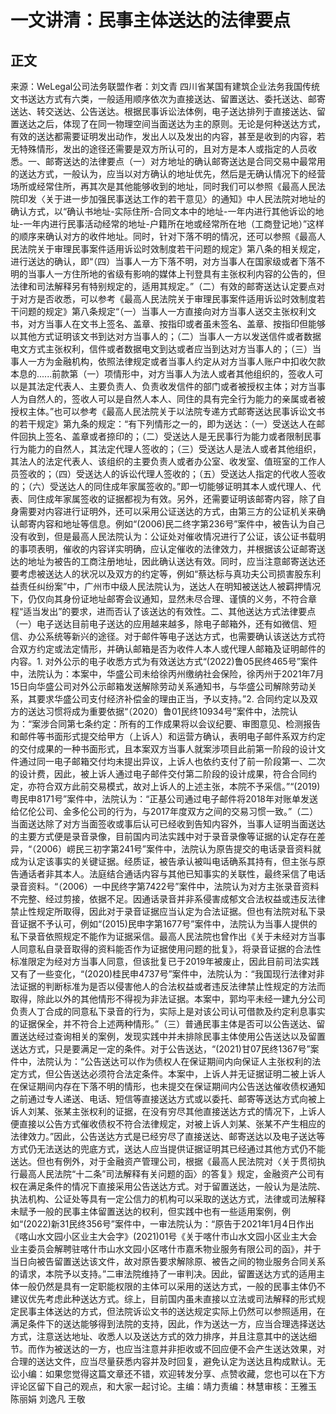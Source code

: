 # 一文讲清：民事主体送达的法律要点
## 正文
来源：WeLegal公司法务联盟作者：刘文青 四川省某国有建筑企业法务我国传统文书送达方式有六类，一般适用顺序依次为直接送达、留置送达、委托送达、邮寄送达、转交送达、公告送达。根据民事诉讼法体例，电子送达排列于直接送达、留置送达之后，体现了在同一物理空间当面送达为主的原则。无论是何种送达方式，有效的送达都需要证明发出动作，发出人以及发出的内容，甚至是收到的内容，若无特殊情形，发出的途径还需要是双方所认可的，且对方是本人或指定的人员收悉。一、邮寄送达的法律要点（一）对方地址的确认邮寄送达是合同交易中最常用的送达方式，一般认为，应当以对方确认的地址优先，然后是无确认情况下的经营场所或经常住所，再其次是其他能够收到的地址，同时我们可以参照《最高人民法院印发〈关于进一步加强民事送达工作的若干意见〉的通知》中人民法院对地址的确认方式，以“确认书地址-实际住所-合同文本中的地址-一年内进行其他诉讼的地址-一年内进行民事活动经常的地址-户籍所在地或经常所在地（工商登记地）”这样的顺序来确认对方的收件地址。同时，针对下落不明的情况，还可以参照《最高人民法院关于审理民事案件适用诉讼时效制度若干问题的规定》第八条的相关规定，进行送达的确认，即“（四）当事人一方下落不明，对方当事人在国家级或者下落不明的当事人一方住所地的省级有影响的媒体上刊登具有主张权利内容的公告的，但法律和司法解释另有特别规定的，适用其规定。”（二）有效的邮寄送达认定要点对于对方是否收悉，可以参考《最高人民法院关于审理民事案件适用诉讼时效制度若干问题的规定》第八条规定“（一）当事人一方直接向对方当事人送交主张权利文书，对方当事人在文书上签名、盖章、按指印或者虽未签名、盖章、按指印但能够以其他方式证明该文书到达对方当事人的；（二）当事人一方以发送信件或者数据电文方式主张权利，信件或者数据电文到达或者应当到达对方当事人的；（三）当事人一方为金融机构，依照法律规定或者当事人约定从对方当事人账户中扣收欠款本息的......前款第（一）项情形中，对方当事人为法人或者其他组织的，签收人可以是其法定代表人、主要负责人、负责收发信件的部门或者被授权主体；对方当事人为自然人的，签收人可以是自然人本人、同住的具有完全行为能力的亲属或者被授权主体。”也可以参考《最高人民法院关于以法院专递方式邮寄送达民事诉讼文书的若干规定》第九条的规定：“有下列情形之一的，即为送达：（一）受送达人在邮件回执上签名、盖章或者捺印的；（二）受送达人是无民事行为能力或者限制民事行为能力的自然人，其法定代理人签收的；（三）受送达人是法人或者其他组织，其法人的法定代表人、该组织的主要负责人或者办公室、收发室、值班室的工作人员签收的；（四）受送达人的诉讼代理人签收的；（五）受送达人指定的代收人签收的；（六）受送达人的同住成年家属签收的。”即一切能够证明其本人或代理人、代表、同住成年家属签收的证据都视为有效。另外，还需要证明该邮寄内容，除了自身需要对内容进行证明外，还可以采用公证送达的方式，由第三方的公证机关来确认邮寄内容和地址等信息。例如“(2006)民二终字第236号”案件中，被告认为自己没有收到，但是最高人民法院认为：公证处对催收情况进行了公证，该公证书载明的事项表明，催收的内容详实明确，应认定催收的法律效力，并根据该公证邮寄送达的地址为被告的工商注册地址，因此确认送达有效。同时，应当注意邮寄送达还要考虑被送达人的状况以及双方的约定等，例如“蔡达标与真功夫公司损害股东利益责任纠纷案”中，广州市中级人民法院认为，送达人在明知被送达人被羁押情况下，仍仅向其身份证地址邮寄会议通知，显然未尽合理、谨慎的义务，不符合章程“适当发出”的要求，进而否认了该送达的有效性。二、其他送达方式法律要点（一）电子送达目前电子送达的应用越来越多，除电子邮箱外，还有如微信、短信、办公系统等新兴的途径。对于邮件等电子送达方式，也需要确认该送达方式符合双方约定或法定情形，并确认邮箱是否为收件人本人或代理人邮箱及证明邮件的内容。1. 对外公示的电子收悉方式为有效送达方式“(2022)鲁05民终465号”案件中，法院认为：本案中，华盛公司未给徐丙州缴纳社会保险，徐丙州于2021年7月15日向华盛公司对外公示邮箱发送解除劳动关系通知书，与华盛公司解除劳动关系，其要求华盛公司支付经济补偿金的理由正当，予以支持。”2. 合同约定以及双方的送达习惯将成为重要依据“（2020）鲁01民终10934号”案件中，法院认为：“案涉合同第七条约定：所有的工作成果将以会议纪要、审图意见、检测报告和邮件等书面形式提交给甲方（上诉人）和运营方确认，表明电子邮件系双方约定的交付成果的一种书面形式，且本案双方当事人就案涉项目此前第一阶段的设计文件通过同一电子邮箱交付均未提出异议，上诉人也依约支付了前一阶段第一、二次的设计费，因此，被上诉人通过电子邮件交付第二阶段的设计成果，符合合同约定，亦符合双方此前交易模式，故对上诉人的上述主张，本院不予采信。”“(2019)粤民申8171号”案件中，法院认为：“正基公司通过电子邮件将2018年对账单发送给亿伦公司、金多伦公司的行为，与2017年度双方之间的交易习惯一致。”（二）当面送达除了对方当面签收或事后认可已经收到告知内容外，当事人证明当面送达的主要方式便是录音录像，目前国内司法实践中对于录音录像等证据的认定存在差异，“（2006）崂民三初字第241号”案件中，法院认为原告提交的电话录音资料就成为认定该事实的关键证据。经质证，被告承认被叫电话确系其持有，但主张与原告通话者非其本人。法庭结合通话内容与其他已知事实的关联性，最终采信了电话录音资料。“（2006）一中民终字第7422号”案件中，法院认为对方主张录音资料不完整、经过剪接，依据不足。因通话录音并非系侵害成郁文合法权益或违反法律禁止性规定所取得，因此对于录音证据应当认定为合法证据。但也有法院对私下录音证据不予认可，例如“(2015)民申字第1677号”案件中，法院认为当事人提供的私下录音依照规定不能作为证据采信。最高人民法院也曾作出《关于未经对方当事人同意私自录音取得的资料能否作为证据使用问题的批复》，将录音证据的合法性标准限定为经对方当事人同意，但该批复已于2019年被废止，因此目前司法实践又有了一些变化，“(2020)桂民申4737号”案件中，法院认为：“我国现行法律对非法证据的判断标准为是否以侵害他人的合法权益或者违反法律禁止性规定的方法而取得，除此以外的其他情形不得视为非法证据。本案中，郭均平未经一建九分公司负责人丁合成的同意私下录音的行为，实际上是对该公司认可借款及约定利息事实的证据保全，并不符合上述两种情形。”（三）普通民事主体是否可以公告送达、留置送达经过查询相关的案例，发现实践中并未排除民事主体使用公告送达以及留置送达方式，只是要满足一定的条件。对于公告送达，“(2021)甘07民终1367号”案件中，法院认为：“公告送达可以作为债权人在保证期间内向保证人主张权利的法定方式，但公告送达必须符合法定条件。本案中，上诉人并无证据证明二被上诉人在保证期间内存在下落不明的情形，也未提交在保证期间内公告送达催收债权通知之前通过专人递送、电话、短信等直接送达方式或以委托、邮寄等送达方式向被上诉人刘某、张某主张权利的证据，在没有穷尽其他直接送达方式的情况下，上诉人便直接以公告方式催收债权不符合法律规定，对被上诉人刘某、张某不产生相应的法律效力。”因此，公告送达方式是已经穷尽了直接送达、邮寄送达以及电子送达等方式仍无法送达的兜底方式，送达人应当提供证据证明其已经通过其他方式仍不能送达。但也有例外，对于金融资产管理公司，根据《最高人民法院对〈关于贯彻执行最高人民法院“十二条”司法解释有关问题的函〉的答复》规定，金融资产公司有权在满足条件的情况下直接采用公告送达方式。对于留置送达，一般认为是法院、执法机构、公证处等具有一定公信力的机构可以采取的送达方式，法律或司法解释未赋予一般的民事主体留置送达的权利，但实践中也有一些适用案例，例如“(2022)新31民终356号”案件中，一审法院认为：“原告于2021年1月4日作出《喀山水文园小区业主大会字》(2021)01号《关于喀什市山水文园小区业主大会业主委员会解聘驻喀什市山水文园小区喀什市嘉禾物业服务有限公司的函》，并于当日向被告留置送达该文件，故对原告要求解除原、被告之间的物业服务合同关系的请求，本院予以支持。”二审法院维持了一审判决。因此，留置送达方式的适用主体一般仍然是具有一定职能权限的主体可以采用的送达方式，一般的民事主体仍不建议优先考虑此种送达方式。综上，目前国内虽未直接以立法或司法解释的形式规定民事主体送达的方式，但法院诉讼文书的送达规定实际上仍然可以参照适用，在满足条件下的送达能够得到法院的支持，因此，作为送达一方，应当合理选择送达方式，注意送达地址、收悉人以及送达方式的效力排序，并且注意其中的送达细节。而作为被送达的一方，也应当注意并非拒收或不回应便不会产生送达效果，对合理的送达文件，应当尽量获悉内容并及时回复，避免认定为送达且构成默认。无讼小编：如果您觉得这篇文章还不错，欢迎转发分享、点赞收藏，您也可以在下方评论区留下自己的观点，和大家一起讨论。主编：靖力责编：林慧审核：王雅玉 陈丽娟 刘逸凡 王敬